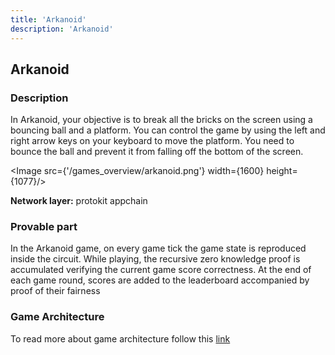 ```yaml
---
title: 'Arkanoid'
description: 'Arkanoid'
---
```



## Arkanoid

### Description

In Arkanoid, your objective is to break all the bricks on the screen using a bouncing ball and a platform. 
You can control the game by using the left and right arrow keys on your keyboard to move the platform. 
You need to bounce the ball and prevent it from falling off the bottom of the screen.


<Image src={'/games_overview/arkanoid.png'} width={1600} height={1077}/>

**Network layer:** protokit appchain

### Provable part

In the Arkanoid game, on every game tick the game state is reproduced inside the circuit. 
While playing, the recursive zero knowledge proof is accumulated verifying the current game score correctness.
At the end of each game round, scores are added to the leaderboard accompanied by proof of their fairness

### Game Architecture

To read more about game architecture follow this [link](https://www.notion.so/Games-Overview-c83393f76a2a40e29515dccf3bc2541e?pvs=21)